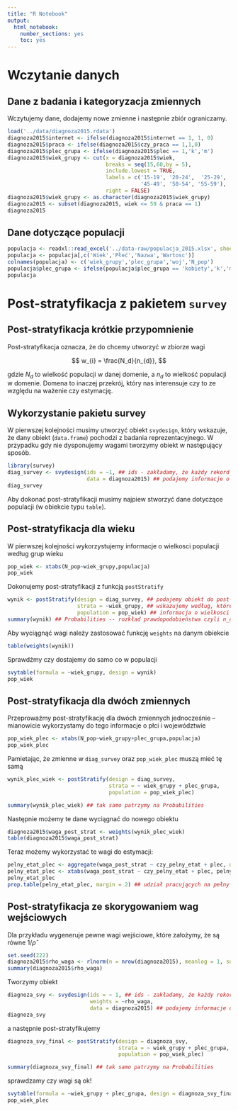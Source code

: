 ```yaml
---
title: "R Notebook"
output: 
  html_notebook: 
    number_sections: yes
    toc: yes
---
```


# Wczytanie danych

## Dane z badania i kategoryzacja zmiennych

Wczytujemy dane, dodajemy nowe zmienne i następnie zbiór ograniczamy.

```r
load('../data/diagnoza2015.rdata')
diagnoza2015$internet <- ifelse(diagnoza2015$internet == 1, 1, 0)
diagnoza2015$praca <- ifelse(diagnoza2015$czy_praca == 1,1,0)
diagnoza2015$plec_grupa <- ifelse(diagnoza2015$plec == 1,'k','m')
diagnoza2015$wiek_grupy <- cut(x = diagnoza2015$wiek,
                               breaks = seq(15,60,by = 5), 
                               include.lowest = TRUE, 
                               labels = c('15-19', '20-24',  '25-29', '30-34', '35-39', '40-44', 
                                          '45-49', '50-54', '55-59'), 
                               right = FALSE) 
diagnoza2015$wiek_grupy <- as.character(diagnoza2015$wiek_grupy) 
diagnoza2015 <- subset(diagnoza2015, wiek <= 59 & praca == 1) 
diagnoza2015
```

## Dane dotyczące populacji

```r
populacja <- readxl::read_excel('../data-raw/populacja_2015.xlsx', sheet = 2)
populacja <- populacja[,c('Wiek','Płeć','Nazwa','Wartosc')]
colnames(populacja) <- c('wiek_grupy','plec_grupa','woj','N_pop')
populacja$plec_grupa <- ifelse(populacja$plec_grupa == 'kobiety','k','m')
populacja
```


# Post-stratyfikacja z pakietem `survey`

## Post-stratyfikacja  krótkie przypomnienie

Post-stratyfikacja oznacza, że do chcemy utworzyć w zbiorze wagi

$$
w_{i} = \frac{N_d}{n_{d}},
$$


gdzie $N_d$ to wielkość populacji w danej domenie, a $n_{d}$ to wielkość populacji w domenie. Domena to inaczej przekrój, który nas interensuje czy to ze względu na ważenie czy estymację. 

## Wykorzystanie pakietu survey

W pierwszej kolejności musimy utworzyć obiekt `svydesign`, który wskazuje, że dany obiekt (`data.frame`) pochodzi z badania reprezentacyjnego. W przypadku gdy nie dysponujemy wagami tworzymy obiekt w następujący sposób.


```r
library(survey)
diag_survey <- svydesign(ids = ~1, ## ids - zakładamy, że każdy rekord był losowany niezależnie (musi być)
                         data = diagnoza2015) ## podajemy informacje o danych
diag_survey
```

Aby dokonać post-stratyfikacji musimy najpiew stworzyć dane dotyczące populacji (w obiekcie typu `table`). 

## Post-stratyfikacja dla wieku

W pierwszej kolejności wykorzystujemy informacje o wielkosci populacji według grup wieku

```r
pop_wiek <- xtabs(N_pop~wiek_grupy,populacja)
pop_wiek
```

Dokonujemy post-stratyfikacji z funkcją `postStratify`

```r
wynik <- postStratify(design = diag_survey, ## podajemy obiekt do post-stratyfikacji
                      strata = ~wiek_grupy, ## wskazujemy według, której zmiennej post-stratyfikujemy
                      population = pop_wiek) ## informacja o wielkosci populacji
summary(wynik) ## Probabilities -- rozkład prawdopodobieństwa czyli n_d / N_d
```

Aby wyciągnąć wagi należy zastosować funkcję `weights` na danym obiekcie

```r
table(weights(wynik))
```

Sprawdźmy czy dostajemy do samo co w populacji

```r
svytable(formula = ~wiek_grupy, design = wynik)
pop_wiek
```

## Post-stratyfikacja dla dwóch zmiennych

Przeprowaźmy post-stratyfikację dla dwóch zmiennych jednocześnie -- mianowicie wykorzystamy do tego informacje o płci i województwie

```r
pop_wiek_plec <- xtabs(N_pop~wiek_grupy+plec_grupa,populacja)
pop_wiek_plec
```

Pamietając, że zmienne w `diag_survey` oraz `pop_wiek_plec` muszą mieć tę samą  

```r
wynik_plec_wiek <- postStratify(design = diag_survey,
                                strata = ~ wiek_grupy + plec_grupa,
                                population = pop_wiek_plec)

summary(wynik_plec_wiek) ## tak samo patrzymy na Probabilities
```

Następnie możemy te dane wyciągnać do nowego obiektu

```r
diagnoza2015$waga_post_strat <- weights(wynik_plec_wiek)
table(diagnoza2015$waga_post_strat)
```

Teraz możemy wykorzystać te wagi do estymacji:

```r
pelny_etat_plec <- aggregate(waga_post_strat ~ czy_pelny_etat + plec, data = diagnoza2015, FUN = sum)
pelny_etat_plec <- xtabs(waga_post_strat ~ czy_pelny_etat + plec, pelny_etat_plec)
pelny_etat_plec
prop.table(pelny_etat_plec, margin = 2) ## udział pracujących na pełny etat według płci
```

## Post-stratyfikacja ze skorygowaniem wag wejściowych

Dla przykładu wygeneruje pewne wagi wejściowe, które założymy, że są równe $1/\hat{\rho}$

```r
set.seed(222)
diagnoza2015$rho_waga <- rlnorm(n = nrow(diagnoza2015), meanlog = 1, sd = 0.2)
summary(diagnoza2015$rho_waga)
```

Tworzymy obiekt

```r
diagnoza_svy <- svydesign(ids = ~ 1, ## ids - zakładamy, że każdy rekord był losowany niezależnie (musi być)
                          weights = ~rho_waga,
                          data = diagnoza2015) ## podajemy informacje o danych
diagnoza_svy
```

a następnie post-stratyfikujemy

```r
diagnoza_svy_final <- postStratify(design = diagnoza_svy,
                                   strata = ~ wiek_grupy + plec_grupa,
                                   population = pop_wiek_plec)

summary(diagnoza_svy_final) ## tak samo patrzymy na Probabilities
```

sprawdzamy czy wagi są ok!

```r
svytable(formula = ~wiek_grupy + plec_grupa, design = diagnoza_svy_final)
pop_wiek_plec
```

